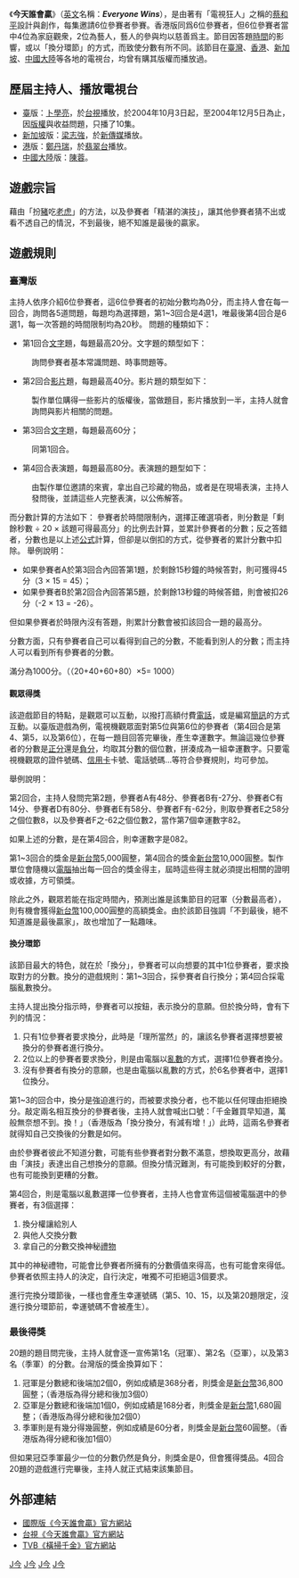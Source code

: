 {{noteTA
|T=zh-hans:今天谁会赢;zh-hk:橫掃千金;zh-tw:今天誰會贏;
|1=zh-hans:今天谁会赢;zh-hk:橫掃千金;zh-tw:今天誰會贏;
}}
{{Infobox television
| 名稱 = 今天誰會贏
| 原名 = ''Everyone Wins''
| 圖片 = 
| 圖說 = 今天誰會贏
| 分類 = [[綜藝節目|綜藝]]
| 演出 = {{Flagicon|Taiwan}} [[卜學亮|卜學亮]]<br />{{Flagicon|Hong Kong}} [[鄭丹瑞|鄭丹瑞]]
| 國家 = {{Flagicon|Taiwan}} [[臺灣|臺灣]]<br />{{Flagicon|Hong Kong}} [[香港|香港]]
| 語言 = {{Flagicon|Taiwan}} [[現代標準漢語|中文]]<br />{{Flagicon|Hong Kong}} [[廣東話|廣東話]]
| 製作人 = 蔡和平
| 製作公司 = 星勢力娛樂股份有限公司
| 每集長 = {{Flagicon|Taiwan}} 每集1[[小時|小時]]30分鐘（含[[廣告|廣告]]）
| 頻道 = {{Flagicon|Taiwan}} [[臺灣電視公司|臺灣電視公司]]
| 開始 = 
| 結束 = 
| 官方網站 = http://www.ttv.com.tw/drama/2004/winner/index.html
}}
《'''今天誰會贏'''》（[[英文|英文]]名稱：'''''Everyone Wins'''''），是由著有「電視狂人」之稱的[[蔡和平|蔡和平]]設計與創作，每集邀請6位參賽者參賽。香港版同爲6位參賽者，但6位參賽者當中4位為家庭觀衆，2位為藝人，藝人的參與均以慈善爲主。節目因答題[[時間|時間]]的影響，或以「換分環節」的方式，而致使分數有所不同。該節目在[[臺灣|臺灣]]、[[香港|香港]]、[[新加坡|新加坡]]、[[中國大陸|中國大陸]]等各地的電視台，均曾有購其版權而播放過。

== 歷屆主持人、播放電視台 ==

*[[臺灣|臺]]版：[[卜學亮|卜學亮]]，於[[台視|台視]]播放，於2004年10月3日起，至2004年12月5日為止，因[[版權|版權]]與收益問題，只播了10集。
*[[新加坡|新加坡]]版：[[梁志強|梁志強]]，於[[新傳媒|新傳媒]]播放。
*[[香港|港]]版：[[鄭丹瑞|鄭丹瑞]]，於[[翡翠台|翡翠台]]播放。
*[[中國大陸|中國大陸]]版：[[陳蓉|陳蓉]]。

== 遊戲宗旨 ==

藉由「扮[[豬|豬]]吃[[老虎|老虎]]」的方法，以及參賽者「精湛的演技」，讓其他參賽者猜不出或看不透自己的情況，不到最後，絕不知誰是最後的贏家。

== 遊戲規則 ==

=== 臺灣版 ===

主持人依序介紹6位參賽者，這6位參賽者的初始分數均為0分，而主持人會在每一回合，詢問各5道問題，每題均為選擇題，第1~3回合是4選1，唯最後第4回合是6選1，每一次答題的時間限制均為20秒。
問題的種類如下：
*第1回合[[文字|文字]]題，每題最高20分。文字題的類型如下：
:詢問參賽者基本常識問題、時事問題等。
*第2回合[[视频|影片]]題，每題最高40分。影片題的類型如下：
:製作單位購得一些影片的版權後，當做題目，影片播放到一半，主持人就會詢問與影片相關的問題。
*第3回合[[文字|文字]]題，每題最高60分；
:同第1回合。
*第4回合表演題，每題最高80分。表演題的題型如下：
:由製作單位邀請的來賓，拿出自己珍藏的物品，或者是在現場表演，主持人發問後，並請這些人完整表演，以公佈解答。
而分數計算的方法如下：
參賽者於時間限制內，選擇正確選項者，則分數是「剩餘秒數 ÷ 20 × 該題可得最高分」的比例去計算，並累計參賽者的分數；反之答錯者，分數也是以上述[[公式|公式]]計算，但卻是以倒扣的方式，從參賽者的累計分數中扣除。
舉例說明：
*如果參賽者A於第3回合內回答第1題，於剩餘15秒鐘的時候答對，則可獲得45分（3 × 15 = 45）；
*如果參賽者B於第2回合內回答第5題，於剩餘13秒鐘的時候答錯，則會被扣26分（-2 × 13 = -26）。
但如果參賽者於時限內沒有答題，則累計分數會被扣該回合一題的最高分。

分數方面，只有參賽者自己可以看得到自己的分數，不能看到別人的分數；而主持人可以看到所有參賽者的分數。

滿分為1000分。（（20+40+60+80）×5= 1000）

==== 觀眾得獎 ====

該遊戲節目的特點，是觀眾可以互動，以撥打高額付費[[電話|電話]]，或是編寫[[簡訊|簡訊]]的方式互動。以臺版遊戲為例，電視機觀眾面對第5位與第6位的參賽者（第4回合是第4、第5，以及第6位），在每一題目回答完畢後，產生幸運數字。無論這幾位參賽者的分數是[[正數|正分]]還是[[負數|負分]]，均取其分數的個位數，拼湊成為一組幸運數字。只要電視機觀眾的證件號碼、[[信用卡|信用卡]]卡號、電話號碼…等符合參賽規則，均可參加。

舉例說明：

第2回合，主持人發問完第2題，參賽者A有48分、參賽者B有-27分、參賽者C有14分、參賽者D有80分、參賽者E有58分、參賽者F有-62分，則取參賽者E之58分之個位數8，以及參賽者F之-62之個位數2，當作第7個幸運數字82。

如果上述的分數，是在第4回合，則幸運數字是082。

第1~3回合的獎金是[[新台幣|新台幣]]5,000圓整，第4回合的獎金[[新台幣|新台幣]]10,000圓整。製作單位會隨機以[[電腦|電腦]]抽出每一回合的獎金得主，屆時這些得主就必須提出相關的證明或收據，方可領獎。

除此之外，觀眾若能在指定時間內，預測出誰是該集節目的冠軍（分數最高者），則有機會獲得[[新台幣|新台幣]]100,000圓整的高額獎金。由於該節目強調「不到最後，絕不知道誰是最後贏家」，故也增加了一點趣味。

==== 換分環節 ====

該節目最大的特色，就在於「換分」，參賽者可以向想要的其中1位參賽者，要求換取對方的分數。換分的遊戲規則：第1~3回合，採參賽者自行換分；第4回合採電腦亂數換分。

主持人提出換分指示時，參賽者可以按鈕，表示換分的意願。但於換分時，會有下列的情況：
#只有1位參賽者要求換分，此時是「理所當然」的，讓該名參賽者選擇想要被換分的參賽者進行換分。
#2位以上的參賽者要求換分，則是由電腦以[[亂數|亂數]]的方式，選擇1位參賽者換分。
#沒有參賽者有換分的意願，也是由電腦以亂數的方式，於6名參賽者中，選擇1位換分。

第1~3的回合中，換分是強迫進行的，而被要求換分者，也不能以任何理由拒絕換分。敲定兩名相互換分的參賽者後，主持人就會喊出口號：「千金難買早知道，萬般無奈想不到。換！」（香港版為「換分換分，有減有增！」）此時，這兩名參賽者就得知自己交換後的分數是如何。

由於參賽者彼此不知道分數，可能有些參賽者對分數不滿意，想換取更高分，故藉由「演技」表達出自己想換分的意願。但換分情況難測，有可能換到較好的分數，也有可能換到更糟的分數。

第4回合，則是電腦以亂數選擇一位參賽者，主持人也會宣佈這個被電腦選中的參賽者，有3個選擇：
#換分權讓給別人
#與他人交換分數
#拿自己的分數交換神秘[[禮物|禮物]]

其中的神秘禮物，可能會比參賽者所擁有的分數價值來得高，也有可能會來得低。參賽者依照主持人的決定，自行決定，唯獨不可拒絕這3個要求。

進行完換分環節後，一樣也會產生幸運號碼（第5、10、15，以及第20題限定，沒進行換分環節前，幸運號碼不會被產生）。

=== 最後得獎 ===

20題的題目問完後，主持人就會逐一宣佈第1名（冠軍）、第2名（亞軍），以及第3名（季軍）的分數。台灣版的獎金換算如下：
#冠軍是分數總和後端加2個0，例如成績是368分者，則獎金是[[新台幣|新台幣]]36,800圓整；（香港版為得分總和後加3個0）
#亞軍是分數總和後端加1個0，例如成績是168分者，則獎金是[[新台幣|新台幣]]1,680圓整；（香港版為得分總和後加2個0）
#季軍則是有幾分得幾圓整，例如成績是60分者，則獎金是[[新台幣|新台幣]]60圓整。（香港版為得分總和後加1個0）

但如果冠亞季軍最少一位的分數仍然是負分，則獎金是0，但會獲得獎品。4回合20題的遊戲進行完畢後，主持人就正式結束該集節目。

== 外部連結 ==
*[http://www.everyonewins.com/html/ 國際版《今天誰會贏》官方網站]{{Wayback|url=http://www.everyonewins.com/html/ |date=20201026031734 }}
*[http://www.ttv.com.tw/drama/2004/winner/index.html 台視《今天誰會贏》官方網站]{{Wayback|url=http://www.ttv.com.tw/drama/2004/winner/index.html |date=20191206091830 }}
*[https://web.archive.org/web/20170424002544/http://tvcity.tvb.com/special/everyonewins/index-1a.html TVB《橫掃千金》官方網站]

[[Category:遊戲節目|J今]]
[[Category:真人秀節目|J今]]
[[Category:已停播的台灣綜藝節目|J今]]
[[Category:台視電視節目|J今]]